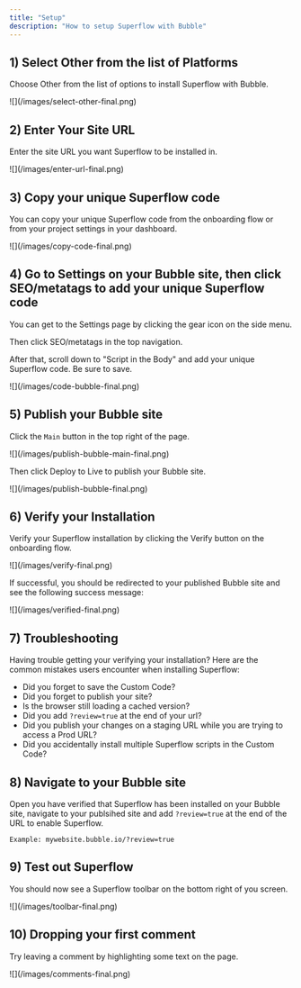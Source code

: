 ```yaml
---
title: "Setup"
description: "How to setup Superflow with Bubble"
---
```




## 1) Select Other from the list of Platforms

Choose Other from the list of options to install Superflow with Bubble.

<Frame>
![](/images/select-other-final.png)
</Frame>

## 2) Enter Your Site URL

Enter the site URL you want Superflow to be installed in.

<Frame>
![](/images/enter-url-final.png)
</Frame>

## 3) Copy your unique Superflow code

You can copy your unique Superflow code from the onboarding flow or from your project settings in your dashboard.

<Frame>
![](/images/copy-code-final.png)
</Frame>

## 4) Go to Settings on your Bubble site, then click SEO/metatags to add your unique Superflow code

You can get to the Settings page by clicking the gear icon on the side menu.

Then click SEO/metatags in the top navigation.

After that, scroll down to "Script in the Body" and add your unique Superflow code. Be sure to save.


<Frame>
![](/images/code-bubble-final.png)
</Frame>



## 5) Publish your Bubble site


Click the `Main` button in the top right of the page.

<Frame>
![](/images/publish-bubble-main-final.png)
</Frame>


Then click Deploy to Live to publish your Bubble site.

<Frame>
![](/images/publish-bubble-final.png)
</Frame>



## 6) Verify your Installation

Verify your Superflow installation by clicking the Verify button on the onboarding flow.

<Frame>
![](/images/verify-final.png)
</Frame>

If successful, you should be redirected to your published Bubble site and see the following success message:

<Frame>
![](/images/verified-final.png)
</Frame>

## 7) Troubleshooting

Having trouble getting your verifying your installation? Here are the common mistakes users encounter when installing Superflow:

 - Did you forget to save the Custom Code?
 - Did you forget to publish your site?
 - Is the browser still loading a cached version?
 - Did you add `?review=true` at the end of your url?
 - Did you publish your changes on a staging URL while you are trying to access a Prod URL?
 - Did you accidentally install multiple Superflow scripts in the Custom Code?


## 8) Navigate to your Bubble site 

Open you have verified that Superflow has been installed on your Bubble site, navigate to your publsihed site and add `?review=true` at the end of the URL to enable Superflow. 

`Example: mywebsite.bubble.io/?review=true`


## 9) Test out Superflow

You should now see a Superflow toolbar on the bottom right of you screen.

<Frame>
![](/images/toolbar-final.png)
</Frame>




## 10) Dropping your first comment
Try leaving a comment by highlighting some text on the page.

<Frame>
![](/images/comments-final.png)
</Frame>

